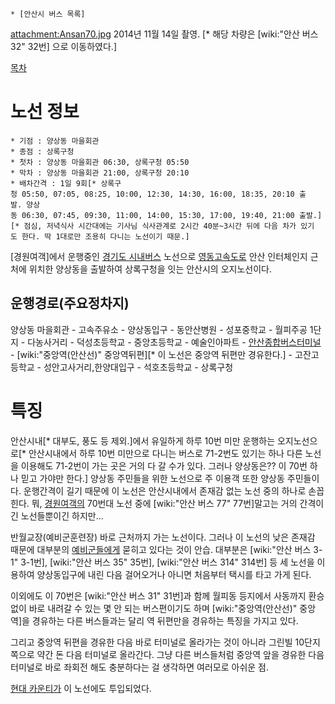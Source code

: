  * [안산시 버스 목록]

attachment:Ansan70.jpg
2014년 11월 14일 촬영.
[* 해당 차량은 [wiki:"안산 버스 32" 32번] 으로 이동하였다.]

[[목차]]

= 노선 정보 =
 * 기점 : 양상동 마을회관
 * 종점 : 상록구청
 * 첫차 : 양상동 마을회관 06:30, 상록구청 05:50
 * 막차 : 양상동 마을회관 21:00, 상록구청 20:10
 * 배차간격 : 1일 9회[* 상록구청 05:50, 07:05, 08:25, 10:00, 12:30, 14:30, 16:00, 18:35, 20:10 출발. 양상동 06:30, 07:45, 09:30, 11:00, 14:00, 15:30, 17:00, 19:40, 21:00 출발.][* 점심, 저녁식사 시간대에는 기사님 식사관계로 2시간 40분~3시간 뒤에 다음 차가 있기도 한다. 딱 1대로만 조용히 다니는 노선이기 때문.]

[경원여객]에서 운행중인 [[경기도 시내버스]] 노선으로 [[영동고속도로]] 안산 인터체인지 근처에 위치한 양상동을 출발하여 상록구청을 잇는 안산시의 오지노선이다.

== 운행경로(주요정차지) ==
양상동 마을회관 - 고속주유소 - 양상동입구 - 동안산병원 - 성포중학교 - 월피주공 1단지 - 다농사거리 - 덕성초등학교 - 중앙초등학교 - 예술인아파트 - [[안산종합버스터미널]] - [wiki:"중앙역(안산선)" 중앙역뒤편][* 이 노선은 중앙역 뒤편만 경유한다.] - 고잔고등학교 - 성안고사거리,한양대입구 - 석호초등학교 - 상록구청

= 특징 =
안산시내[* 대부도, 풍도 등 제외.]에서 유일하게 하루 10번 미만 운행하는 오지노선으로[* 안산시내에서 하루 10번 미만으로 다니는 버스로 71-2번도 있기는 하나 다른 노선을 이용해도 71-2번이 가는 곳은 거의 다 갈 수가 있다. 그러나 양상동은?? 이 70번 하나 믿고 가야만 한다.] 양상동 주민들을 위한 노선으로 주 이용객 또한 양상동 주민들이다. 운행간격이 길기 때문에 이 노선은 안산시내에서 존재감 없는 노선 중의 하나로 손꼽힌다. 뭐, [[경원여객]]의 70번대 노선 중에 [wiki:"안산 버스 77" 77번]말고는 거의 간격이 긴 노선들뿐이긴 하지만... 

반월교장(예비군훈련장) 바로 근처까지 가는 노선이다. 그러나 이 노선의 낮은 존재감 때문에 대부분의 [[예비군]]들에게 묻히고 있다는 것이 안습. 대부분은 [wiki:"안산 버스 3-1" 3-1번], [wiki:"안산 버스 35" 35번], [wiki:"안산 버스 314" 314번] 등 세 노선을 이용하여 양상동입구에 내린 다음 걸어오거나 아니면 처음부터 택시를 타고 가게 된다.

이외에도 이 70번은 [wiki:"안산 버스 31" 31번]과 함께 월피동 등지에서 사동까지 환승 없이 바로 내려갈 수 있는 몇 안 되는 버스편이기도 하며 [wiki:"중앙역(안산선)" 중앙역]을 경유하는 다른 버스들과는 달리 역 뒤편만을 경유하는 특징을 가지고 있다.

그리고 중앙역 뒤편을 경유한 다음 바로 터미널로 올라가는 것이 아니라 그린빌 10단지 쪽으로 약간 돈 다음 터미널로 올라간다. 그냥 다른 버스들처럼 중앙역 앞을 경유한 다음 터미널로 바로 좌회전 해도 충분하다는 걸 생각하면 여러모로 아쉬운 점.

[[현대 카운티]]가 이 노선에도 투입되었다.

